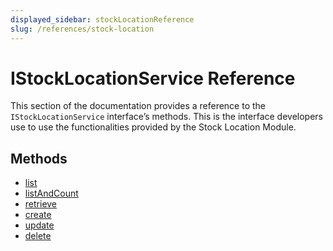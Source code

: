 ```yaml
---
displayed_sidebar: stockLocationReference
slug: /references/stock-location
---
```



# IStockLocationService Reference

This section of the documentation provides a reference to the `IStockLocationService` interface’s methods. This is the interface developers use to use the functionalities provided by the Stock Location Module.

## Methods

- [list](../IStockLocationService/methods/stock_location.IStockLocationService.list.mdx)
- [listAndCount](../IStockLocationService/methods/stock_location.IStockLocationService.listAndCount.mdx)
- [retrieve](../IStockLocationService/methods/stock_location.IStockLocationService.retrieve.mdx)
- [create](../IStockLocationService/methods/stock_location.IStockLocationService.create.mdx)
- [update](../IStockLocationService/methods/stock_location.IStockLocationService.update.mdx)
- [delete](../IStockLocationService/methods/stock_location.IStockLocationService.delete.mdx)
